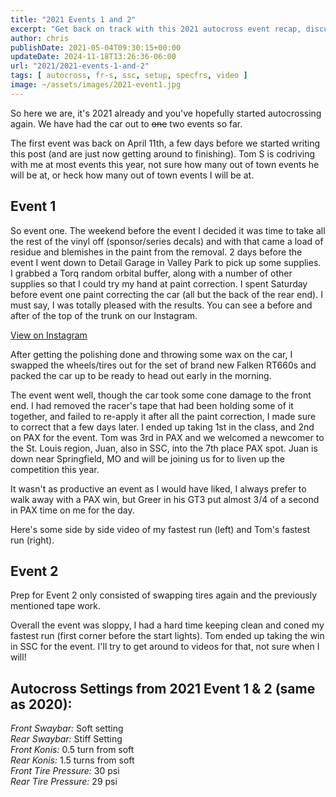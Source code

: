 ---
title: "2021 Events 1 and 2"
excerpt: "Get back on track with this 2021 autocross event recap, discussing performance tips, car prep, and event experiences. Gear up your racing spirit!"
author: chris
publishDate: 2021-05-04T09:30:15+00:00
updateDate: 2024-11-18T13:26:36-06:00
url: "2021/2021-events-1-and-2"
tags: [ autocross, fr-s, ssc, setup, specfrs, video ]
image: ~/assets/images/2021-event1.jpg
---

So here we are, it's 2021 already and you've hopefully started autocrossing again. We have had the car out to <s>one</s> two events so far.

The first event was back on April 11th, a few days before we started writing this post (and are just now getting around to finishing). Tom S is codriving with me at most events this year, not sure how many out of town events he will be at, or heck how many out of town events I will be at. 

## Event 1
So event one. The weekend before the event I decided it was time to take all the rest of the vinyl off (sponsor/series decals) and with that came a load of residue and blemishes in the paint from the removal. 2 days before the event I went down to Detail Garage in Valley Park to pick up some supplies. I grabbed a Torq random orbital buffer, along with a number of other supplies so that I could try my hand at paint correction. I spent Saturday before event one paint correcting the car (all but the back of the rear end). I must say, I was totally pleased with the results. You can see a before and after of the top of the trunk on our Instagram.

[View on Instagram](https://www.instagram.com/p/CNf5_xlFVbB/)

After getting the polishing done and throwing some wax on the car, I swapped the wheels/tires out for the set of brand new Falken RT660s and packed the car up to be ready to head out early in the morning.

The event went well, though the car took some cone damage to the front end. I had removed the racer's tape that had been holding some of it together, and failed to re-apply it after all the paint correction, I made sure to correct that a few days later. I ended up taking 1st in the class, and 2nd on PAX for the event. Tom was 3rd in PAX and we welcomed a newcomer to the St. Louis region, Juan, also in SSC, into the 7th place PAX spot. Juan is down near Springfield, MO and will be joining us for to liven up the competition this year.

It wasn't as productive an event as I would have liked, I always prefer to walk away with a PAX win, but Greer in his GT3 put almost 3/4 of a second in PAX time on me for the day.

Here's some side by side video of my fastest run (left) and Tom's fastest run (right).

<YouTubeEmbed videoId="ntwIlaRbluU" title="Chris and Tom's autocross runs side by side" publishDate="2021-05-04T09:30:15+00:00" description="Chris and Tom's autocross runs side by side" />


## Event 2
Prep for Event 2 only consisted of swapping tires again and the previously mentioned tape work. 

Overall the event was sloppy, I had a hard time keeping clean and coned my fastest run (first corner before the start lights). Tom ended up taking the win in SSC for the event. I'll try to get around to videos for that, not sure when I will!

## Autocross Settings from 2021 Event 1 & 2 (same as 2020):
  
*Front Swaybar:* Soft setting  
*Rear Swaybar:* Stiff Setting  
*Front Konis:* 0.5 turn from soft  
*Rear Konis:* 1.5 turns from soft  
*Front Tire Pressure:* 30 psi  
*Rear Tire Pressure:* 29 psi

